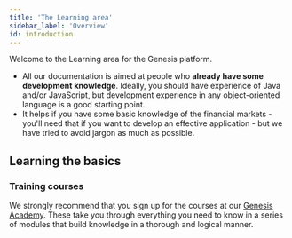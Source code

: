 ```yaml
---
title: 'The Learning area'
sidebar_label: 'Overview'
id: introduction
---
```


Welcome to the Learning area for the Genesis platform. 

- All our documentation is aimed at people who **already have some development knowledge**. Ideally, you should have experience of Java and/or JavaScript, but development experience in any object-oriented language is a good starting point.
- It helps if you have some basic knowledge of the financial markets - you'll need that if you want to develop an effective application - but we have tried to avoid jargon as much as possible.

## Learning the basics

<Grid container>
    <Grid item xs={12} md={6} sx={{padding: '1%'}}>
        <QuickCard heading="Simple introduction" link="../getting-started/learn-the-basics/simple-introduction/" text="This introduces you to some terminology and the basic architecture.">
        </QuickCard>
    </Grid>
    <Grid item xs={12} md={6} sx={{padding: '1%'}}>
        <QuickCard heading="Prerequisites" link="../getting-started/quick-start/hardware-and-software/" text="Check out our prerequisites and get the software you need onto your machine.">
        </QuickCard>
    </Grid>
    <Grid item xs={12} md={6} sx={{padding: '1%'}}>
        <QuickCard heading="Get started" link="../getting-started/quick-start/" text="Get started straight away. Build the simplest of applications in just a few careful steps.">
        </QuickCard>
    </Grid>
    <Grid item xs={12} md={6} sx={{padding: '1%'}}>
        <QuickCard heading="Advanced learning" link="../getting-started/advanced-learning/" text="For experienced developers, we have some pages that look at tackling practical tasks.">
        </QuickCard>
    </Grid>
</Grid>

### Training courses
We strongly recommend that you sign up for the courses at our [Genesis Academy](https://academy.genesis.global/). These take you through everything you need to know in a series of modules that build knowledge in a thorough and logical manner.

